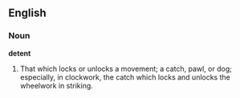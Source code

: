 ==English==

===Noun===

'''detent'''

#That which locks or unlocks a movement; a catch, pawl, or dog; especially, in clockwork, the catch which locks and unlocks the wheelwork in striking.